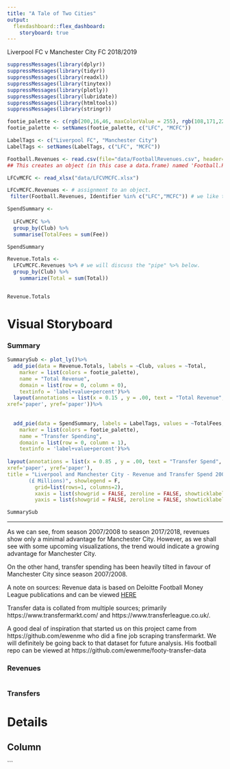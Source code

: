 ```yaml
---
title: "A Tale of Two Cities"
output: 
  flexdashboard::flex_dashboard:
    storyboard: true
---
```


Liverpool FC v Manchester City FC 2018/2019

```r
suppressMessages(library(dplyr))
suppressMessages(library(tidyr))
suppressMessages(library(readxl))
suppressMessages(library(tinytex))
suppressMessages(library(plotly))
suppressMessages(library(lubridate))
suppressMessages(library(htmltools))
suppressMessages(library(stringr))
```

```r
footie_palette <- c(rgb(200,16,46, maxColorValue = 255), rgb(108,171,221, maxColorValue = 255))
footie_palette <- setNames(footie_palette, c("LFC", "MCFC"))
```

```r
LabelTags <- c("Liverpool FC", "Manchester City")
LabelTags <- setNames(LabelTags, c("LFC", "MCFC"))
```


```r
Football.Revenues <- read.csv(file="data/FootballRevenues.csv", header=TRUE, sep=",")
## This creates an object (in this case a data.frame) named 'Football.Revenues' from the csv file.
```

```r
LFCvMCFC <- read_xlsx("data/LFCVMCFC.xlsx")
```


```r
LFCvMCFC.Revenues <- # assignment to an object.
 filter(Football.Revenues, Identifier %in% c("LFC","MCFC")) # we like to use %in% but there are other methods.
```

```r
SpendSummary <-
  
  LFCvMCFC %>%
  group_by(Club) %>%
  summarise(TotalFees = sum(Fee))

SpendSummary
```


```r
Revenue.Totals <-
  LFCvMCFC.Revenues %>% # we will discuss the "pipe" %>% below.
  group_by(Club) %>%
    summarize(Total = sum(Total))


Revenue.Totals
```



Visual Storyboard {.storyboard}
=========================================

### Summary

```r

SummarySub <- plot_ly()%>%
  add_pie(data = Revenue.Totals, labels = ~Club, values = ~Total,
    marker = list(colors = footie_palette),
    name = "Total Revenue",
    domain = list(row = 0, column = 0),
    textinfo = 'label+value+percent')%>%
  layout(annotations = list(x = 0.15 , y = .00, text = "Total Revenue", showarrow = F, 
xref='paper', yref='paper'))%>%
  
  
  add_pie(data = SpendSummary, labels = LabelTags, values = ~TotalFees,
    marker = list(colors = footie_palette),
    name = "Transfer Spending",
    domain = list(row = 0, column = 1),
    textinfo = 'label+value+percent')%>%
  
layout(annotations = list(x = 0.85 , y = .00, text = "Transfer Spend", showarrow = F, 
xref='paper', yref='paper'),
title = "Liverpool and Manchester City - Revenue and Transfer Spend 2008 to 2018
       (£ Millions)", showlegend = F,
         grid=list(rows=1, columns=2),
         xaxis = list(showgrid = FALSE, zeroline = FALSE, showticklabels = FALSE),
         yaxis = list(showgrid = FALSE, zeroline = FALSE, showticklabels = FALSE))

SummarySub
```

***
As we can see, from season 2007/2008 to season 2017/2018, revenues show only a minimal advantage for Manchester City. However, as we shall see with some upcoming visualizations, the trend would indicate a growing advantage for Manchester City.

On the other hand, transfer spending has been heavily tilted in favour of Manchester City since season 2007/2008.

A note on sources:
Revenue data is based on Deloitte Football Money League publications and can be viewed [HERE](https://www2.deloitte.com/uk/en/pages/sports-business-group/articles/deloitte-football-money-league.html)

Transfer data is collated from multiple sources; primarily https://www.transfermarkt.com/ and https://www.transferleague.co.uk/.

A good deal of inspiration that started us on this project came from https://github.com/ewenme who did a fine job scraping transfermarkt. We will definitely be going back to that dataset for future analysis. His football repo can be viewed at https://github.com/ewenme/footy-transfer-data

### Revenues

```r
```

### Transfers

Details
=========================================

Column
-----------------------------------------
```

